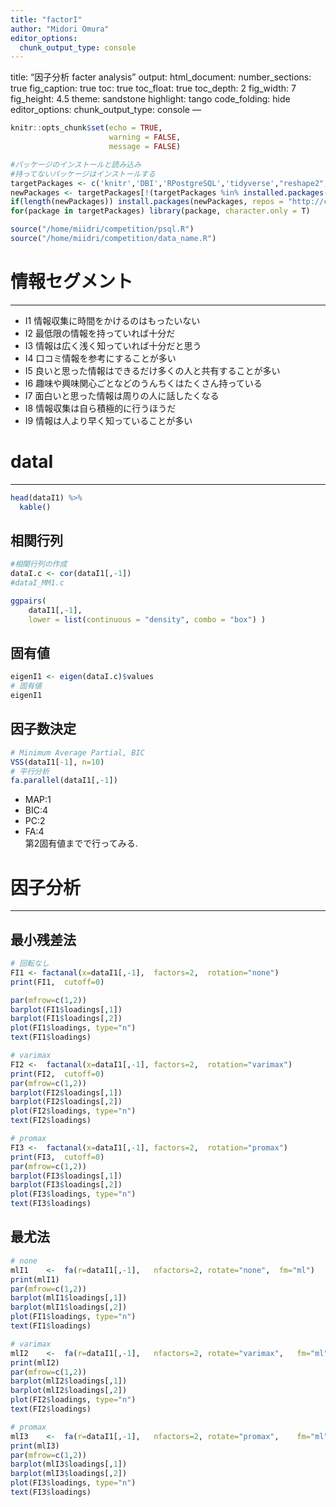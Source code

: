 ```yaml
---
title: "factorI"
author: "Midori Omura"
editor_options: 
  chunk_output_type: console
---
```

title: "因子分析 facter analysis"
output:
  html_document:
    number_sections: true
    fig_caption: true
    toc: true
    toc_float: true
    toc_depth: 2
    fig_width: 7
    fig_height: 4.5
    theme: sandstone
    highlight: tango
    code_folding: hide
editor_options: 
  chunk_output_type: console
---

```r
knitr::opts_chunk$set(echo = TRUE, 
                      warning = FALSE,
                      message = FALSE)
```


```r
#パッケージのインストールと読み込み
#持ってないパッケージはインストールする
targetPackages <- c('knitr','DBI','RPostgreSQL','tidyverse',"reshape2","lubridate","dbplot","DT","gridExtra","fmsb","corrplot","graphics","GGally","psych", "GPArotation") 
newPackages <- targetPackages[!(targetPackages %in% installed.packages()[,"Package"])]
if(length(newPackages)) install.packages(newPackages, repos = "http://cran.us.r-project.org")
for(package in targetPackages) library(package, character.only = T)

source("/home/miidri/competition/psql.R")
source("/home/miidri/competition/data_name.R")
```


# 情報セグメント
***
- I1 情報収集に時間をかけるのはもったいない
- I2 最低限の情報を持っていれば十分だ
- I3 情報は広く浅く知っていれば十分だと思う
- I4 口コミ情報を参考にすることが多い
- I5 良いと思った情報はできるだけ多くの人と共有することが多い
- I6 趣味や興味関心ごとなどのうんちくはたくさん持っている
- I7 面白いと思った情報は周りの人に話したくなる
- I8 情報収集は自ら積極的に行うほうだ
- I9 情報は人より早く知っていることが多い  

# dataI
***

```r
head(dataI1) %>% 
  kable()
```


## 相関行列
```r
#相関行列の作成
dataI.c <- cor(dataI1[,-1])
#dataI_MM1.c

ggpairs(
	dataI1[,-1],
	lower = list(continuous = "density", combo = "box")	)
```
  
## 固有値
```r
eigenI1 <- eigen(dataI.c)$values
# 固有値
eigenI1
```

## 因子数決定
```r
# Minimum Average Partial, BIC
VSS(dataI1[-1], n=10)
# 平行分析
fa.parallel(dataI1[,-1])
```
  
- MAP:1  
- BIC:4  
- PC:2  
- FA:4  
第2固有値までで行ってみる.

# 因子分析
***

## 最小残差法
  
```r
# 回転なし
FI1 <- factanal(x=dataI1[,-1],	factors=2,	rotation="none")
print(FI1,	cutoff=0)

par(mfrow=c(1,2)) 
barplot(FI1$loadings[,1]) 
barplot(FI1$loadings[,2]) 
plot(FI1$loadings, type="n")
text(FI1$loadings) 
```

```r
# varimax
FI2	<-	factanal(x=dataI1[,-1],	factors=2,	rotation="varimax")
print(FI2,	cutoff=0)
par(mfrow=c(1,2)) 
barplot(FI2$loadings[,1]) 
barplot(FI2$loadings[,2]) 
plot(FI2$loadings, type="n")
text(FI2$loadings) 
```

```r
# promax
FI3	<-	factanal(x=dataI1[,-1],	factors=2,	rotation="promax")
print(FI3,	cutoff=0)
par(mfrow=c(1,2)) 
barplot(FI3$loadings[,1]) 
barplot(FI3$loadings[,2]) 
plot(FI3$loadings, type="n")
text(FI3$loadings) 
```


## 最尤法
  
```r
# none
mlI1	<-	fa(r=dataI1[,-1],	nfactors=2,	rotate="none",	fm="ml")
print(mlI1)
par(mfrow=c(1,2)) 
barplot(mlI1$loadings[,1]) 
barplot(mlI1$loadings[,2]) 
plot(FI1$loadings, type="n")
text(FI1$loadings) 
```

```r
# varimax
mlI2	<-	fa(r=dataI1[,-1],	nfactors=2,	rotate="varimax",	fm="ml")
print(mlI2)
par(mfrow=c(1,2)) 
barplot(mlI2$loadings[,1]) 
barplot(mlI2$loadings[,2]) 
plot(FI2$loadings, type="n")
text(FI2$loadings) 
```

```r
# promax
mlI3	<-	fa(r=dataI1[,-1],	nfactors=2,	rotate="promax",	fm="ml")
print(mlI3)
par(mfrow=c(1,2)) 
barplot(mlI3$loadings[,1]) 
barplot(mlI3$loadings[,2]) 
plot(FI3$loadings, type="n")
text(FI3$loadings) 
```


